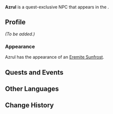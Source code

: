{{Meta
|missing_NPC_profile  = yes
}}
{{Character Infobox
|type             = Quest NPC
|image            = Enemy Eremite Sunfrost.png
|deceased         = <!-- Past (for deceased prior to events of the game) or free response -->
|region           = Sumeru
|location         = Sumeru
|affiliation      = 
|title            = The Farrokhzadan

|ancestry         = <!-- Clan/family -->
|father           = 
|mother           = 
|spouse           = 
|sibling          = 
|child            = 
|relative         = 

|voiceEN          = 
|voiceCN          = 
|voiceJP          = 
}}
'''Azrul''' is a quest-exclusive NPC that appears in the {{Quest|Aragaru's Drawing}}.
<!--
==Location==
{{subst:#tag:gallery|
NPC Location {{subst:PAGENAME}}.png{{subst:!}}{{subst:PAGENAME}}'s location
NPC Location {{subst:PAGENAME}} Context.png{{subst:!}}Additional context
}}
-->
==Profile==
<!--Detailed story/lore information goes here.-->
''(To be added.)''

===Appearance===
<!--Keep appearance section short and concise. Limit to 2 paragraphs with 3-4 sentences each.-->
Azrul has the appearance of an [[Eremite Sunfrost]].

==Quests and Events==
{{Quests and Events}}
<!--
==Trivia==
* 
-->
==Other Languages==
{{Other Languages
|default_hidden = 1
|en      = Azrul
|zhs     = 阿兹鲁尔
|zhs_rm  = Āzīlǔ'ěr
|zht     = 阿茲魯爾
|zht_rm  = Āzīlǔ'ěr
|ja      = アズルル
|ja_rm   = Azururu
|ko      = 아즈룰
|es      = Azrul
|fr      = Azrul
|ru      = Азруль
|th      = Azrul
|vi      = Azrul
|de      = Azrul
|id      = Azrul
|pt      = Azrul
}}

==Change History==
{{Change History|3.0}}
<!--
==References==
{{Reflist}}
-->